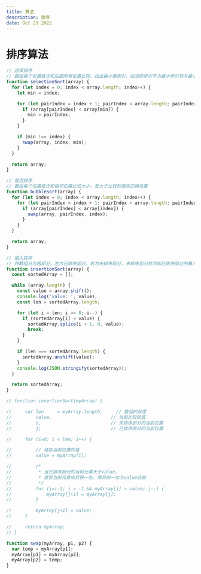 ```yaml
---
title: 算法
description: 排序
date: Oct 29 2022
---
```


# 排序算法

```javascript
// 选择排序
// 数组每个位置依次和后面所有位置比较，找出最小值索引，如当前索引不为最小索引则与最小索引交换位置
function selectionSort(array) {
  for (let index = 0; index < array.length; index++) {
    let min = index;

    for (let pairIndex = index + 1; pairIndex < array.length; pairIndex++) {
      if (array[pairIndex] < array[min]) {
        min = pairIndex;
      }
    }

    if (min !== index) {
      swap(array, index, min);
    }
  }

  return array;
}

// 冒泡排序
// 数组每个位置依次和相邻位置比较大小，若大于比较的值则交换位置
function bubbleSort(array) {
  for (let index = 0; index < array.length; index++) {
    for (let pairIndex = index + 1; pairIndex < array.length; pairIndex++) {
      if (array[pairIndex] < array[index]) {
        swap(array, pairIndex, index);
      }
    }
  }

  return array;
}

// 插入排序
// 将数组分为两部分，左为已排序部分，右为未排序部分，未排序部分依次和已排序部分的最大值比较，
function insertionSort(array) {
  const sortedArray = [];

  while (array.length) {
    const value = array.shift();
    console.log('value: ', value);
    const len = sortedArray.length;

    for (let i = len; i >= 0; i--) {
      if (sortedArray[i] < value) {
        sortedArray.splice(i + 1, 0, value);
        break;
      }
    }

    if (len === sortedArray.length) {
      sortedArray.unshift(value);
    }
    console.log(JSON.stringify(sortedArray));
  }

  return sortedArray;
}

// function insertionSort(myArray) {

//     var len     = myArray.length,     // 数组的长度
//         value,                      // 当前比较的值
//         i,                          // 未排序部分的当前位置
//         j;                          // 已排序部分的当前位置

//     for (i=0; i < len; i++) {

//         // 储存当前位置的值
//         value = myArray[i];

//         /*
//          * 当已排序部分的当前元素大于value，
//          * 就将当前元素向后移一位，再将前一位与value比较
//          */
//         for (j=i-1; j > -1 && myArray[j] > value; j--) {
//             myArray[j+1] = myArray[j];
//         }

//         myArray[j+1] = value;
//     }

//     return myArray;
// }

function swap(myArray, p1, p2) {
  var temp = myArray[p1];
  myArray[p1] = myArray[p2];
  myArray[p2] = temp;
}
```
